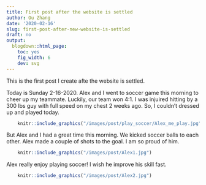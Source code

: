 ```yaml
---
title: First post after the website is settled
author: Ou Zhang
date: '2020-02-16'
slug: first-post-after-new-website-is-settled
draft: no
output:
  blogdown::html_page:
    toc: yes
    fig_width: 6
    dev: svg
---
```


This is the first post I create afte the website is settled. 

Today is Sunday 2-16-2020. Alex and I went to soccer game this morning to cheer up my teammate. Luckily, our team won 4:1. I was injuired hitting by a 300 lbs guy with full speed on my chest 2 weeks ago. So, I couldn't dressed up and played today. 



```r

    knitr::include_graphics("/images/post/play_soccer/Alex_me_play.jpg")

```

But Alex and I had a great time this morning. We kicked soccer balls to each other. Alex made a couple of shots to the goal. I am so proud of him.


```r

    knitr::include_graphics("/images/post/Alex1.jpg")
```



Alex really enjoy playing soccer! I wish he improve his skill fast.

```r

    knitr::include_graphics("/images/post/Alex2.jpg")

```


